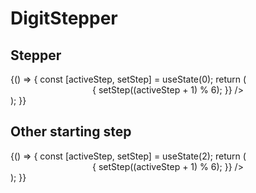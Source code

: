 
<Meta
    title="Elements|DigitStepper"
    component={DigitStepper}
/>

# DigitStepper

## Stepper

<Preview>
    <Story name="Normla">
        {() => {
            const [activeStep, setStep] = useState(0);
            return (
                <div>
                    <DigitStepper
                        activeStep={activeStep}
                        steps={[
                            {
                                text: "First step of this stepper",
                            },
                            {
                                text: "The second of the cool cooler stepper",
                            },
                            {
                                text: "Whaaaaaaat",
                            },
                            {
                                text: "Almost finished",
                            },
                            {
                                text: "Finished",
                            },
                        ]}
                    />
                    <Center>
                        <DigitButton
                            primary
                            raised
                            text="Next"
                            onClick={() => {
                                setStep((activeStep + 1) % 6);
                            }}
                        />
                    </Center>
                </div>
            );
        }}
    </Story>
</Preview>

## Other starting step

<Preview>
    <Story name="Other start">
        {() => {
            const [activeStep, setStep] = useState(2);
            return (
                <div>
                    <DigitStepper
                        activeStep={activeStep}
                        steps={[
                            {
                                text: "First step of this stepper",
                            },
                            {
                                text: "The second of the stepper",
                            },
                            {
                                text: "WhaaaaOnly a few steps to go",
                            },
                            {
                                text: "So close",
                            },
                            {
                                text: "You did it!",
                            },
                        ]}
                    />
                    <Center>
                        <DigitButton
                            primary
                            raised
                            text="Next"
                            onClick={() => {
                                setStep((activeStep + 1) % 6);
                            }}
                        />
                    </Center>
                </div>
            );
        }}
    </Story>
</Preview>

<Props of={DigitStepper} />
